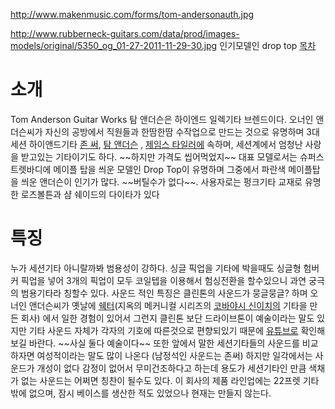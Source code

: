 http://www.makenmusic.com/forms/tom-andersonauth.jpg

http://www.rubberneck-guitars.com/data/prod/images-models/original/5350_og_01-27-2011-11-29-30.jpg
인기모델인 drop top 
[[목차]]
= 소개 =
Tom Anderson Guitar Works
탐 앤더슨은 하이엔드 일렉기타 브렌드이다. 오너인 앤더슨씨가 자신의 공방에서 직원들과 한땀한땀 수작업으로 만드는 것으로 유명하며 3대 세션 하이앤드기타 [[존 써]], [[탐 앤더슨]] , [[제임스 타일러]]에 속하며, 세션계에서 엄청난 사랑을 받고있는 기타이기도 하다. ~~하지만 가격도 씹어먹었지~~ 대표 모델로서는 슈퍼스트렛바디에 메이플 탑을 씌운 모델인 Drop Top이 유명하며 그중에서 파란색 메이플탑을 씌운 앤더슨이 인기가 많다. ~~버틸수가 없다~~. 사용자로는 펑크기타 교재로 유명한 로즈볼튼과 샴 쉐이드의 다이타가 있다

= 특징 =
누가 세션기타 아니랄까봐 범용성이 강하다. 싱글 픽업을 기타에 박을때도 싱글형 험버커 픽업을 넣어 3개의 픽업이 모두 코일텝을 이용해서 험싱전환을 할수있으니 과연 궁극의 범용기타라 칭할수 있다. 사운드 적인 특징은 클린톤의 사운드가 뭉글뭉글? 하며 오너인 앤더슨씨가 옛날에 [[쉑터]](지옥의 메커니컬 시리즈의 [[코바야시 신이치]]의 기타을 만든 회사) 에서 일한 경험이 있어서 그런지 클린톤 보단 드라이브톤이 예술이라는 말도 있지만 기타 사운드 자체가 각자의 기호에 따른것으로 편향되있기 때문에 [[유튜브]]로 확인해 보길 바란다. ~~사실 둘다 예술이다~~ 또한 앞에서 말한 세션기타들의 사운드를 비교하자면 여성적이라는 말도 많이 나온다 (남정석인 사운드는 존써) 하지만 일각에서는 사운드가 개성이 없다 감정이 없어서 무미건조하다고 하는데 용도가 세션기타인 만큼 색채가 없는 사운드는 어쩌면 칭찬이 될수도 있다. 
이 회사의 제품 라인업에는 22프렛 기타밖에 없으며, 잠시 베이스를 생산한 적도 있었으나 현재는 만들지 않는다.
